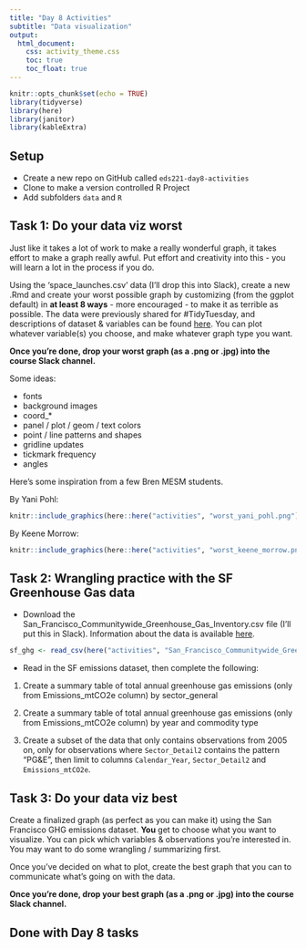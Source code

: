 ```yaml
---
title: "Day 8 Activities"
subtitle: "Data visualization"
output: 
  html_document:
    css: activity_theme.css
    toc: true
    toc_float: true
---
```


```r
knitr::opts_chunk$set(echo = TRUE)
library(tidyverse)
library(here)
library(janitor)
library(kableExtra)
```

## Setup

- Create a new repo on GitHub called `eds221-day8-activities`
- Clone to make a version controlled R Project
- Add subfolders `data` and `R`

## Task 1: Do your data viz worst

Just like it takes a lot of work to make a really wonderful graph, it takes effort to make a graph really awful. Put effort and creativity into this - you will learn a lot in the process if you do. 

Using the ‘space_launches.csv’ data (I'll drop this into Slack), create a new .Rmd and create your worst possible graph by customizing (from the ggplot default) in **at least 8 ways** - more encouraged - to make it as terrible as possible. The data were previously shared for #TidyTuesday, and descriptions of dataset & variables can be found [here](https://github.com/rfordatascience/tidytuesday/tree/master/data/2019/2019-01-15). You can plot whatever variable(s) you choose, and make whatever graph type you want.

**Once you're done, drop your worst graph (as a .png or .jpg) into the course Slack channel.** 

Some ideas: 

- fonts
- background images
- coord_*
- panel / plot / geom / text colors
- point / line patterns and shapes
- gridline updates
- tickmark frequency
- angles

Here's some inspiration from a few Bren MESM students. 

By Yani Pohl: 
```r
knitr::include_graphics(here::here("activities", "worst_yani_pohl.png"))
```

By Keene Morrow:
```r
knitr::include_graphics(here::here("activities", "worst_keene_morrow.png"))
```

## Task 2: Wrangling practice with the SF Greenhouse Gas data

- Download the San_Francisco_Communitywide_Greenhouse_Gas_Inventory.csv file (I'll put this in Slack). Information about the data is available [here](https://catalog.data.gov/dataset/san-francisco-communitywide-greenhouse-gas-inventory).
```r
sf_ghg <- read_csv(here("activities", "San_Francisco_Communitywide_Greenhouse_Gas_Inventory.csv"))
```

- Read in the SF emissions dataset, then complete the following: 

1. Create a summary table of total annual greenhouse gas emissions (only from Emissions_mtCO2e column) by sector_general

2. Create a summary table of total annual greenhouse gas emissions (only from Emissions_mtCO2e column) by year and commodity type

3. Create a subset of the data that only contains observations from 2005 on, only for observations where `Sector_Detail2` contains the pattern "PG&E", then limit to columns `Calendar_Year`, `Sector_Detail2` and `Emissions_mtCO2e`.  


## Task 3: Do your data viz best

Create a finalized graph (as perfect as you can make it) using the San Francisco GHG emissions dataset. **You** get to choose what you want to visualize. You can pick which variables & observations you're interested in. You may want to do some wrangling / summarizing first. 

Once you've decided on what to plot, create the best graph that you can to communicate what's going on with the data. 

**Once you're done, drop your best graph (as a .png or .jpg) into the course Slack channel.** 


## Done with Day 8 tasks
